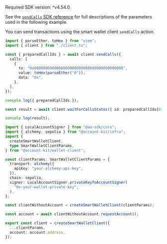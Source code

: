 <Info>Required SDK version: ^v4.54.0</Info>

See the [`sendCalls` SDK reference](/wallets/reference/account-kit/wallet-client/functions/sendCalls) for full descriptions of the parameters used in the following example.

You can send transactions using the smart wallet client `sendCalls` action.

<CodeBlocks>

```ts twoslash title="sendCalls.ts"
import { parseEther, toHex } from "viem";
import { client } from "./client.ts";

const { preparedCallIds } = await client.sendCalls({
  calls: [
    {
      to: "0x0000000000000000000000000000000000000000",
      value: toHex(parseEther("0")),
      data: "0x",
    },
  ],
});

console.log({ preparedCallIds });

const result = await client.waitForCallsStatus({ id: preparedCallIds[0] });

console.log(result);
```

```ts twoslash title="client.ts"
import { LocalAccountSigner } from "@aa-sdk/core";
import { alchemy, sepolia } from "@account-kit/infra";
import {
  createSmartWalletClient,
  type SmartWalletClientParams,
} from "@account-kit/wallet-client";

const clientParams: SmartWalletClientParams = {
  transport: alchemy({
    apiKey: "your-alchemy-api-key",
  }),
  chain: sepolia,
  signer: LocalAccountSigner.privateKeyToAccountSigner(
    "0x-your-wallet-private-key",
  ),
};

const clientWithoutAccount = createSmartWalletClient(clientParams);

const account = await clientWithoutAccount.requestAccount();

export const client = createSmartWalletClient({
  ...clientParams,
  account: account.address,
});
```

</CodeBlocks>

